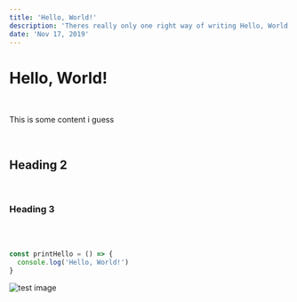 ```yaml
---
title: 'Hello, World!'
description: 'Theres really only one right way of writing Hello, World!'
date: 'Nov 17, 2019'
---
```


# Hello, World!

<br />

This is some content i guess

<br />

## Heading 2

<br />

### Heading 3

<br />

<br />

```typescript
const printHello = () => {
  console.log('Hello, World!')
}
```

<Image src="/assets/test-2/test.png" alt="test image" />
